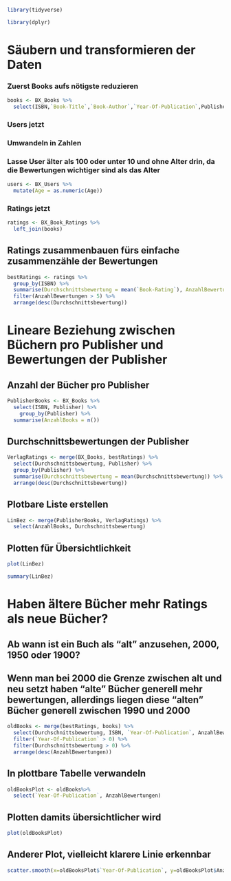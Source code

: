 
```r
library(tidyverse)
```
```r
library(dplyr)
```

# Säubern und transformieren der Daten
### Zuerst Books aufs nötigste reduzieren
```r
books <- BX_Books %>%
  select(ISBN,`Book-Title`,`Book-Author`,`Year-Of-Publication`,Publisher)
```

### Users jetzt
### Umwandeln in Zahlen 
### Lasse User älter als 100 oder unter 10 und ohne Alter drin, da die Bewertungen wichtiger sind als das Alter
```r
users <- BX_Users %>%
  mutate(Age = as.numeric(Age))
```

### Ratings jetzt
```r
ratings <- BX_Book_Ratings %>%
  left_join(books)
```

## Ratings zusammenbauen fürs einfache zusammenzähle der Bewertungen
```r
bestRatings <- ratings %>%
  group_by(ISBN) %>%
  summarise(Durchschnittsbewertung = mean(`Book-Rating`), AnzahlBewertungen = n()) %>%
  filter(AnzahlBewertungen > 5) %>%
  arrange(desc(Durchschnittsbewertung))
```

# Lineare Beziehung zwischen Büchern pro Publisher und Bewertungen der Publisher
## Anzahl der Bücher pro Publisher
```r
PublisherBooks <- BX_Books %>%
  select(ISBN, Publisher) %>%
    group_by(Publisher) %>%
  summarise(AnzahlBooks = n())
```

## Durchschnittsbewertungen der Publisher
```r
VerlagRatings <- merge(BX_Books, bestRatings) %>%
  select(Durchschnittsbewertung, Publisher) %>%
  group_by(Publisher) %>%
  summarise(Durchschnittsbewertung = mean(Durchschnittsbewertung)) %>%
  arrange(desc(Durchschnittsbewertung))
```

## Plotbare Liste erstellen
```r
LinBez <- merge(PublisherBooks, VerlagRatings) %>%
  select(AnzahlBooks, Durchschnittsbewertung)
```

## Plotten für Übersichtlichkeit
```r
plot(LinBez)
```
```r
summary(LinBez)
```

# Haben ältere Bücher mehr Ratings als neue Bücher?
## Ab wann ist ein Buch als "alt" anzusehen, 2000, 1950 oder 1900?
## Wenn man bei 2000 die Grenze zwischen alt und neu setzt haben "alte" Bücher generell mehr bewertungen, allerdings liegen diese "alten" Bücher generell zwischen 1990 und 2000
```r
oldBooks <- merge(bestRatings, books) %>%
  select(Durchschnittsbewertung, ISBN, `Year-Of-Publication`, AnzahlBewertungen) %>%
  filter(`Year-Of-Publication` > 0) %>%
  filter(Durchschnittsbewertung > 0) %>%
  arrange(desc(AnzahlBewertungen))
```

## In plottbare Tabelle verwandeln
```r
oldBooksPlot <- oldBooks%>%
  select(`Year-Of-Publication`, AnzahlBewertungen)
```

## Plotten damits übersichtlicher wird
```r
plot(oldBooksPlot)
```

## Anderer Plot, vielleicht klarere Linie erkennbar
```r
scatter.smooth(x=oldBooksPlot$`Year-Of-Publication`, y=oldBooksPlot$AnzahlBewertungen)
```